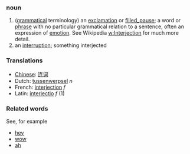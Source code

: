 ===noun===

# ([[grammar|grammatical]] terminology) an [[exclamation]] or [[filled_pause]]; a word or [[phrase]] with no particular grammatical relation to a sentence, often an expression of [[emotion]].  See Wikipedia [[w:Interjection]] for much more detail.
# an [[interrupt]]ion; something interjected

===Translations===
*[[Chinese]]: [[连词]]
*Dutch: [[tussenwerpsel]] ''n''
*French: [[interjection]] ''f''
*Latin: [[interiectio]] ''f'' (1)

===Related words===
See, for example
*[[hey]]
*[[wow]]
*[[ah]]